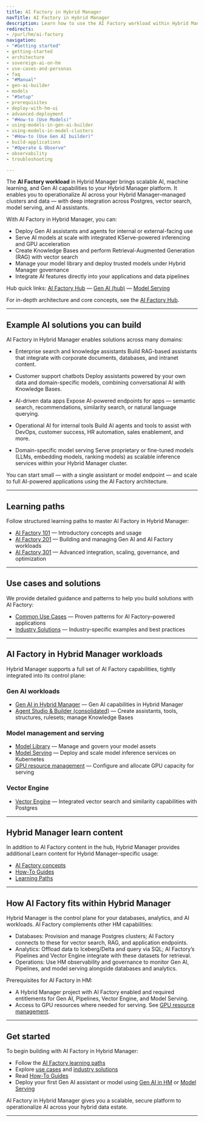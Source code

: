 ```yaml
---
title: AI Factory in Hybrid Manager
navTitle: AI Factory in Hybrid Manager
description: Learn how to use the AI Factory workload within Hybrid Manager (Hybrid Manager AI Factory), including Gen AI, model serving, vector search, and knowledge bases. Explore learning paths, use cases, and Hybrid Manager-specific capabilities.
redirects:
- /purl/hm/ai-factory
navigation:
- "#Getting started"
- getting-started
- architecture
- sovereign-ai-on-hm
- use-cases-and-personas
- faq
- "#Manual"
- gen-ai-builder
- models
- "#Setup"
- prerequisites
- deploy-with-hm-ui
- advanced-deployment
- "#How-to (Use Models)"
- using-models-in-gen-ai-builder
- using-models-in-model-clusters
- "#How-to (Use Gen AI builder)"
- build-applications
- "#Operate & Observe"
- observability
- troubleshooting

---
```


The **AI Factory workload** in Hybrid Manager brings scalable AI, machine learning, and Gen AI capabilities to your Hybrid Manager platform. It enables you to operationalize AI across your Hybrid Manager–managed clusters and data — with deep integration across Postgres, vector search, model serving, and AI assistants.

With AI Factory in Hybrid Manager, you can:

-   Deploy Gen AI assistants and agents for internal or external-facing use
-   Serve AI models at scale with integrated KServe-powered inferencing and GPU acceleration
-   Create Knowledge Bases and perform Retrieval-Augmented Generation (RAG) with vector search
-   Manage your model library and deploy trusted models under Hybrid Manager governance
-   Integrate AI features directly into your applications and data pipelines

Hub quick links: [AI Factory Hub](/edb-postgres-ai/1.3/ai-factory) — [Gen AI (hub)](/edb-postgres-ai/1.3/ai-factory/gen-ai/) — [Model Serving](/edb-postgres-ai/1.3/ai-factory/model/serving/)

For in-depth architecture and core concepts, see the [AI Factory Hub](/edb-postgres-ai/1.3/ai-factory/).

* * *

## Example AI solutions you can build

AI Factory in Hybrid Manager enables solutions across many domains:

-   Enterprise search and knowledge assistants
    Build RAG-based assistants that integrate with corporate documents, databases, and intranet content.

-   Customer support chatbots
    Deploy assistants powered by your own data and domain-specific models, combining conversational AI with Knowledge Bases.

-   AI-driven data apps
    Expose AI-powered endpoints for apps — semantic search, recommendations, similarity search, or natural language querying.

-   Operational AI for internal tools
    Build AI agents and tools to assist with DevOps, customer success, HR automation, sales enablement, and more.

-   Domain-specific model serving
    Serve proprietary or fine-tuned models (LLMs, embedding models, ranking models) as scalable inference services within your Hybrid Manager cluster.

You can start small — with a single assistant or model endpoint — and scale to full AI-powered applications using the AI Factory architecture.

* * *

## Learning paths

Follow structured learning paths to master AI Factory in Hybrid Manager:

-   [AI Factory 101](/edb-postgres-ai/1.3/ai-factory/learn/101) — Introductory concepts and usage
-   [AI Factory 201](/edb-postgres-ai/1.3/ai-factory/learn/201) — Building and managing Gen AI and AI Factory workloads
-   [AI Factory 301](/edb-postgres-ai/1.3/ai-factory/learn/301) — Advanced integration, scaling, governance, and optimization

* * *

## Use cases and solutions

We provide detailed guidance and patterns to help you build solutions with AI Factory:

-   [Common Use Cases](/edb-postgres-ai/1.3/ai-factory/learn/use-cases) — Proven patterns for AI Factory–powered applications
-   [Industry Solutions](/edb-postgres-ai/1.3/ai-factory/learn/solutions) — Industry-specific examples and best practices

* * *

## AI Factory in Hybrid Manager workloads

Hybrid Manager supports a full set of AI Factory capabilities, tightly integrated into its control plane:

### Gen AI workloads

-   [Gen AI in Hybrid Manager](/edb-postgres-ai/1.3/hybrid-manager/ai-factory/gen-ai.mdx) — Gen AI capabilities in Hybrid Manager
-   [Agent Studio & Builder (consolidated)](/edb-postgres-ai/1.3/hybrid-manager/ai-factory/gen-ai.mdx) — Create assistants, tools, structures, rulesets; manage Knowledge Bases

### Model management and serving

-   [Model Library](/edb-postgres-ai/1.3/ai-factory/model/library) — Manage and govern your model assets
-   [Model Serving](/edb-postgres-ai/1.3/ai-factory/model/serving/) — Deploy and scale model inference services on Kubernetes
-   [GPU resource management](/edb-postgres-ai/1.3/ai-factory/model/setup-gpu) — Configure and allocate GPU capacity for serving

### Vector Engine

-   [Vector Engine](/edb-postgres-ai/1.3/ai-factory/vector-engine) — Integrated vector search and similarity capabilities with Postgres

* * *

## Hybrid Manager learn content

In addition to AI Factory content in the hub, Hybrid Manager provides additional Learn content for Hybrid Manager–specific usage:

-   [AI Factory concepts](/edb-postgres-ai/1.3/ai-factory/concepts)
-   [How-To Guides](/edb-postgres-ai/1.3/ai-factory/gen-ai/how-to/)
-   [Learning Paths](/edb-postgres-ai/1.3/ai-factory/learning-paths)

* * *

## How AI Factory fits within Hybrid Manager

Hybrid Manager is the control plane for your databases, analytics, and AI workloads. AI Factory complements other HM capabilities:

-   Databases: Provision and manage Postgres clusters; AI Factory connects to these for vector search, RAG, and application endpoints.
-   Analytics: Offload data to Iceberg/Delta and query via SQL; AI Factory’s Pipelines and Vector Engine integrate with these datasets for retrieval.
-   Operations: Use HM observability and governance to monitor Gen AI, Pipelines, and model serving alongside databases and analytics.

Prerequisites for AI Factory in HM:

-   A Hybrid Manager project with AI Factory enabled and required entitlements for Gen AI, Pipelines, Vector Engine, and Model Serving.
-   Access to GPU resources where needed for serving. See [GPU resource management](/edb-postgres-ai/1.3/ai-factory/model/setup-gpu).

* * *

## Get started

To begin building with AI Factory in Hybrid Manager:

-   Follow the [AI Factory learning paths](/edb-postgres-ai/1.3/ai-factory/learning-paths)
-   Explore [use cases](/edb-postgres-ai/1.3/ai-factory/learn/use-cases) and [industry solutions](/edb-postgres-ai/1.3/ai-factory/learn/solutions)
-   Read [How-To Guides](/edb-postgres-ai/1.3/ai-factory/gen-ai/how-to/)
-   Deploy your first Gen AI assistant or model using [Gen AI in HM](/edb-postgres-ai/1.3/hybrid-manager/ai-factory/gen-ai.mdx) or [Model Serving](/edb-postgres-ai/1.3/ai-factory/model/serving/)

AI Factory in Hybrid Manager gives you a scalable, secure platform to operationalize AI across your hybrid data estate.

* * *


